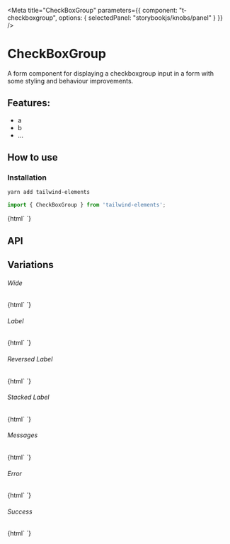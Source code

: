 

<Meta 
  title="CheckBoxGroup"
  parameters={{
    component: "t-checkboxgroup",
    options: { selectedPanel: "storybookjs/knobs/panel" }
  }}
/>

# CheckBoxGroup 

A form component for displaying a checkboxgroup input in a form with some styling and behaviour improvements.

## Features:

- a
- b
- ...

## How to use

### Installation

```bash
yarn add tailwind-elements
```

```js
import { CheckBoxGroup } from 'tailwind-elements';
```

<Preview withToolbar>
  <Story name="Simple">
    {html`
      <t-checkboxgroup id="simple" .options=${[{label: 'Apple', value: 'apple'},{label: 'Banana', value: 'banana'},{label: 'Orange', value: 'orange'}]}></t-checkboxgroup>
    `}
  </Story>
</Preview>

## API

<Props of="t-checkboxgroup" />

## Variations

###### Wide

<Story name="Wide">
  {html`
    <t-checkboxgroup id="wide" wide></t-checkboxgroup>
  `}
</Story>

###### Label

<Story name="Label">
  {html`
    <t-checkboxgroup id="label" label="Name"></t-checkboxgroup>
  `}
</Story>

###### Reversed Label 

<Story name="Reversed Label">
  {html`
    <t-checkboxgroup id="label" label="Name" reversed></t-checkboxgroup>
  `}
</Story>

###### Stacked Label

<Story name="Stacked Label">
  {html`
    <t-checkboxgroup id="stacked-label" label="Name" .inline=${false}></t-checkboxgroup>
  `}
</Story>


###### Messages

<Story name="Messages">
  {html`
    <t-checkboxgroup id="messages" label="Name" .messages=${['This is a message']}></t-checkboxgroup>
  `}
</Story>

###### Error

<Story name="Error">
  {html`
    <t-checkboxgroup id="error" label="Name" status="error" .checked=${true}></t-checkboxgroup>
  `}
</Story>

###### Success 

<Story name="Success">
  {html`
    <t-checkboxgroup id="success" label="Name" status="success" .checked=${true}></t-checkboxgroup>
  `}
</Story>




